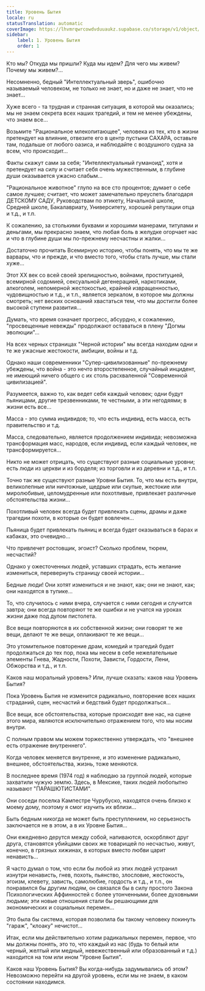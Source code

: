 ```yaml
---
title: Уровень Бытия
locale: ru
statusTranslation: automatic
coverImage: https://lhvmrqwrcowdvduuaukz.supabase.co/storage/v1/object/public/strapi-uploads/small_cover-tratado-de-psicologia-revolucionaria.webp-5e15e1cec4e0ebebcde5d7fc7565d8fd.webp
sidebar:
    label: 1. Уровень Бытия
    order: 1
---
```

Кто мы? Откуда мы пришли? Куда мы идем? Для чего мы живем? Почему мы живем?...

Несомненно, бедный "Интеллектуальный зверь", ошибочно называемый человеком, не только не знает, но и даже не знает, что не знает...

Хуже всего - та трудная и странная ситуация, в которой мы оказались; мы не знаем секрета всех наших трагедий, и тем не менее убеждены, что знаем все...

Возьмите "Рациональное млекопитающее", человека из тех, кто в жизни претендует на влияние, отвезите его в центр пустыни САХАРА, оставьте там, подальше от любого оазиса, и наблюдайте с воздушного судна за всем, что происходит...

Факты скажут сами за себя; "Интеллектуальный гуманоид", хотя и претендует на силу и считает себя очень мужественным, в глубине души оказывается ужасно слабым...

"Рациональное животное" глупо на все сто процентов; думает о себе самое лучшее; считает, что может замечательно преуспеть благодаря ДЕТСКОМУ САДУ, Руководствам по этикету, Начальной школе, Средней школе, Бакалавриату, Университету, хорошей репутации отца и т.д., и т.п.

К сожалению, за столькими буквами и хорошими манерами, титулами и деньгами, мы прекрасно знаем, что любая боль в желудке огорчает нас и что в глубине души мы по-прежнему несчастны и жалки...

Достаточно прочитать Всемирную историю, чтобы понять, что мы те же варвары, что и прежде, и что вместо того, чтобы стать лучше, мы стали хуже...

Этот XX век со всей своей зрелищностью, войнами, проституцией, всемирной содомией, сексуальной дегенерацией, наркотиками, алкоголем, непомерной жестокостью, крайней извращенностью, чудовищностью и т.д., и т.п., является зеркалом, в которое мы должны смотреть; нет веских оснований хвастаться тем, что мы достигли более высокой ступени развития...

Думать, что время означает прогресс, абсурдно, к сожалению, "просвещенные невежды" продолжают оставаться в плену "Догмы эволюции"...

На всех черных страницах "Черной истории" мы всегда находим одни и те же ужасные жестокости, амбиции, войны и т.д.

Однако наши современники "Супер-цивилизованные" по-прежнему убеждены, что война - это нечто второстепенное, случайный инцидент, не имеющий ничего общего с их столь расхваленной "Современной цивилизацией".

Разумеется, важно то, как ведет себя каждый человек; одни будут пьяницами, другие трезвенниками, те честными, а эти негодяями; в жизни есть все...

Масса - это сумма индивидов; то, что есть индивид, есть масса, есть правительство и т.д.

Масса, следовательно, является продолжением индивида; невозможна трансформация масс, народов, если индивид, если каждый человек, не трансформируется...

Никто не может отрицать, что существуют разные социальные уровни; есть люди из церкви и из борделя; из торговли и из деревни и т.д., и т.п.

Точно так же существуют разные Уровни Бытия. То, что мы есть внутри, великолепные или ничтожные, щедрые или скупые, жестокие или миролюбивые, целомудренные или похотливые, привлекает различные обстоятельства жизни...

Похотливый человек всегда будет привлекать сцены, драмы и даже трагедии похоти, в которые он будет вовлечен...

Пьяница будет привлекать пьяниц и всегда будет оказываться в барах и кабаках, это очевидно...

Что привлечет ростовщик, эгоист? Сколько проблем, тюрем, несчастий?

Однако у ожесточенных людей, уставших страдать, есть желание измениться, перевернуть страницу своей истории...

Бедные люди! Они хотят измениться и не знают, как; они не знают, как; они находятся в тупике...

То, что случилось с ними вчера, случается с ними сегодня и случится завтра; они всегда повторяют те же ошибки и не учатся на уроках жизни даже под дулом пистолета.

Все вещи повторяются в их собственной жизни; они говорят те же вещи, делают те же вещи, оплакивают те же вещи...

Это утомительное повторение драм, комедий и трагедий будет продолжаться до тех пор, пока мы несем в себе нежелательные элементы Гнева, Жадности, Похоти, Зависти, Гордости, Лени, Обжорства и т.д., и т.п.

Каков наш моральный уровень? Или, лучше сказать: каков наш Уровень Бытия?

Пока Уровень Бытия не изменится радикально, повторение всех наших страданий, сцен, несчастий и бедствий будет продолжаться...

Все вещи, все обстоятельства, которые происходят вне нас, на сцене этого мира, являются исключительно отражением того, что мы носим внутри.

С полным правом мы можем торжественно утверждать, что "внешнее есть отражение внутреннего".

Когда человек меняется внутренне, и это изменение радикально, внешнее, обстоятельства, жизнь, тоже меняются.

В последнее время (1974 год) я наблюдаю за группой людей, которые захватили чужую землю. Здесь, в Мексике, таких людей любопытно называют "ПАРАШЮТИСТАМИ".

Они соседи поселка Кампестре Чурубуско, находятся очень близко к моему дому, поэтому я смог изучить их вблизи...

Быть бедным никогда не может быть преступлением, но серьезность заключается не в этом, а в их Уровне Бытия...

Они ежедневно дерутся между собой, напиваются, оскорбляют друг друга, становятся убийцами своих же товарищей по несчастью, живут, конечно, в грязных хижинах, в которых вместо любви царит ненависть...

Я часто думал о том, что если бы любой из этих людей устранил изнутри ненависть, гнев, похоть, пьянство, злословие, жестокость, эгоизм, клевету, зависть, самолюбие, гордость и т.д., и т.п., он понравился бы другим людям, он связался бы в силу простого Закона Психологических Аффинностей с более утонченными, более духовными людьми; эти новые отношения стали бы решающими для экономических и социальных перемен...

Это была бы система, которая позволила бы такому человеку покинуть "гараж", "клоаку" нечистот...

Итак, если мы действительно хотим радикальных перемен, первое, что мы должны понять, это то, что каждый из нас (будь то белый или черный, желтый или медный, невежественный или образованный и т.д.) находится на том или ином "Уровне Бытия".

Каков наш Уровень Бытия? Вы когда-нибудь задумывались об этом? Невозможно перейти на другой уровень, если мы не знаем, в каком состоянии находимся.

